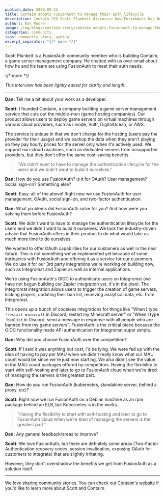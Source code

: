```yaml
---
publish_date: 2020-09-23 
title: Contaim adopts FusionAuth to manage their auth lifecycle
description: Contaim CEO Scott Plunkett discusses how FusionAuth has helped his business.
authors: Dan Moore
image: /img/blogs/contaim-story/contaim-adopts-fusionauth-to-manage-their-auth-lifecycle.png
categories: Community
tags: community story, gaming
excerpt_separator: "{/* more */}"
---
```


Scott Plunkett is a FusionAuth community member who is building Contaim, a game server management company. He chatted with us over email about how he and his team are using FusionAuth to meet their auth needs. 

{/* more */}

*This interview has been lightly edited for clarity and length.*

-------

**Dan:** Tell me a bit about your work as a developer.

**Scott:** I founded Contaim, a company building a game server management service that cuts out the middle-men (game hosting companies). Our product allows users to deploy game servers on virtual machines through various cloud providers, such as Linode, Vultr, DigitalOcean, or AWS.

The service is unique in that we don't charge for the hosting (users pay the provider for their usage) and we backup the data when they aren't playing so they pay hourly prices for the server only when it's actively used. We support non-cloud machines, such as dedicated servers from unsupported providers, but they don't offer the same cost-saving benefits.

> "We didn't want to have to manage the authentication lifecycle for the users and we didn't want to build it ourselves."

**Dan:** How do you use FusionAuth? Is it for OAuth? User management? Social sign-on? Something else?

**Scott:** Easy: all of the above! Right now we use FusionAuth for user management, OAuth, social sign-on, and two-factor authentication.

**Dan:** What problems did FusionAuth solve for you? And how were you solving them before FusionAuth?

**Scott:** We didn't want to have to manage the authentication lifecycle for the users and we didn't want to build it ourselves. We took the industry-driven advice that FusionAuth offers in their product to do what would take us much more time to do ourselves.

We wanted to offer OAuth capabilities for our customers as well in the near future. This is not something we've implemented yet because of some intricacies with FusionAuth and offering it as a service for our customers. We do use it for our 3rd party integrations we're working on building now, such as Integromat and Zapier as well as internal applications.

We're using FusionAuth's OIDC to authenticate users on Integromat (we have not begun building our Zapier integration yet, it's in the plan). The Integromat integration allows users to trigger the creation of game servers, kicking players, updating their ban list, receiving analytical data, etc. from Integromat. 

This opens up a bunch of codeless integrations for things like "When I type `!restart minecraft` in Discord, restart my Minecraft server" or "When I type `!banlist` in Discord, send a message in response with all people who are banned from my game servers". FusionAuth is the critical piece because the OIDC functionality made API authentication for Integromat super simple.

**Dan:** Why did you choose FusionAuth over the competition?

**Scott:** If I said it was anything but cost, I'd be lying. We were fed up with the idea of having to pay per MAU when we didn't really know what our MAU count would be since we're just now starting. We also didn't see the value in the MAU count packages offered by competitors. Having the flexibility to start with self-hosting and later to go to FusionAuth cloud when we're tired of managing the servers is the greatest part.
 
**Dan:** How do you run FusionAuth (kubernetes, standalone server, behind a proxy, etc)?

**Scott:** Right now we run FusionAuth on a Debian machine as an rpm package behind an ELB, but Kubernetes is in the works.

> "Having the flexibility to start with self-hosting and later to go to FusionAuth cloud when we're tired of managing the servers is the greatest part."
 
**Dan:** Any general feedback/areas to improve?

**Scott:** We love FusionAuth, but there are definitely some areas (Two-Factor Authentication recovery codes, session invalidation, exposing OAuth for customers to integrate) that are slightly irritating. 

However, they don't overshadow the benefits we get from FusionAuth as a solution itself.

-------

We love sharing community stories. You can check out [Contaim's website](https://contaim.io/) if you'd like to learn more about Scott and Contaim.
